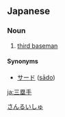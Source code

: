 ==Japanese==
{{ja-kanjitab|さん|るい|しゅ|yomi=on}}

===Noun===
{{ja-noun|さんるいしゅ}}

# [[third baseman]]

[[Category:ja:Baseball|さんるいしゅ]]

====Synonyms====
* [[サード]] ([[sādo]])

[[ja:三塁手]]